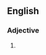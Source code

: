 {{also|swordbearing}}
==English==

===Adjective===
{{en-adj|-|head=[[sword]]-[[bearing]]}}

# {{alternative spelling of|swordbearing|lang=en}}